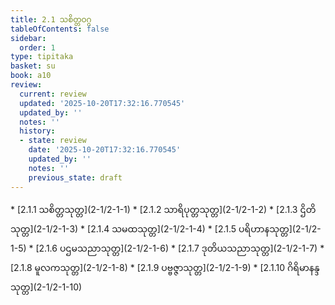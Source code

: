 ```yaml
---
title: 2.1 သစိတ္တဝဂ္ဂ
tableOfContents: false
sidebar:
  order: 1
type: tipitaka
basket: su
book: a10
review:
  current: review
  updated: '2025-10-20T17:32:16.770545'
  updated_by: ''
  notes: ''
  history:
  - state: review
    date: '2025-10-20T17:32:16.770545'
    updated_by: ''
    notes: ''
    previous_state: draft
---
```



<DynamicBreadcrumb />


<ReviewStatus review={frontmatter.review} showDetails={true} />

<HypothesisAnnotation frontmatter={frontmatter} />



<TableOfContents book="a10" section="2.1">
* [2.1.1 သစိတ္တသုတ္တ](2-1/2-1-1)
* [2.1.2 သာရိပုတ္တသုတ္တ](2-1/2-1-2)
* [2.1.3 ဌိတိသုတ္တ](2-1/2-1-3)
* [2.1.4 သမထသုတ္တ](2-1/2-1-4)
* [2.1.5 ပရိဟာနသုတ္တ](2-1/2-1-5)
* [2.1.6 ပဌမသညာသုတ္တ](2-1/2-1-6)
* [2.1.7 ဒုတိယသညာသုတ္တ](2-1/2-1-7)
* [2.1.8 မူလကသုတ္တ](2-1/2-1-8)
* [2.1.9 ပဗ္ဗဇ္ဇာသုတ္တ](2-1/2-1-9)
* [2.1.10 ဂိရိမာနန္ဒသုတ္တ](2-1/2-1-10)
</TableOfContents>